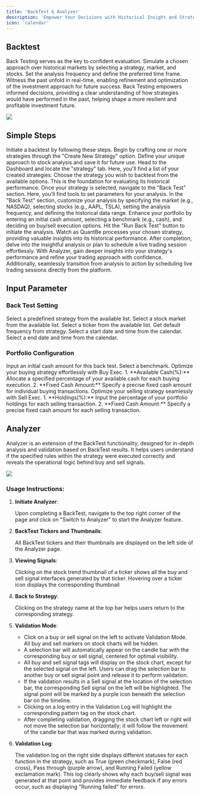 ```yaml
---
title: 'BackTest & Analyzer'
description: 'Empower Your Decisions with Historical Insight and Strategic Precision.'
icon: 'calendar'
---
```

## Backtest 
Back Testing serves as the key to confident evaluation. Simulate a chosen approach over historical markets by selecting a strategy, market, and stocks. Set the analysis frequency and define the preferred time frame. Witness the past unfold in real-time, enabling refinement and optimization of the investment approach for future success. Back Testing empowers informed decisions, providing a clear understanding of how strategies would have performed in the past, helping shape a more resilient and profitable investment future.
<Frame className="mx-auto">
    <img style={{height: "400px"}} src="/images/BackTest.png" /> 
</Frame>

## Simple Steps
Initiate a backtest by following these steps.
<Steps>
  <Step title="Create Your Strategy">
    Begin by crafting one or more strategies through the "Create New Strategy" option. Define your unique approach to stock analysis and save it for future use.
  </Step>
  <Step title="Navigate to the Dashboard">
    Head to the Dashboard and locate the "strategy" tab. Here, you'll find a list of your created strategies.
  </Step>
  <Step title="Select Strategy for Back Testing">
    Choose the strategy you wish to backtest from the available options. This is the foundation for evaluating its historical performance.
  </Step>
  <Step title="Access Back Test Section">
    Once your strategy is selected, navigate to the "Back Test" section. Here, you'll find tools to set parameters for your analysis.
  </Step>
  <Step title="Configure Back Test Settings">
    In the "Back Test" section, customize your analysis by specifying the market (e.g., NASDAQ), selecting stocks (e.g., AAPL, TSLA), setting the analysis frequency, and defining the historical data range.
  </Step>
  <Step title="Adjust Portfolio Configuration">
    Enhance your portfolio by entering an initial cash amount, selecting a benchmark (e.g., cash), and deciding on buy/sell execution options.
  </Step>
  <Step title="Run Your Back Test">
    Hit the "Run Back Test" button to initiate the analysis. Watch as QuantBe processes your chosen strategy, providing valuable insights into its historical performance.
  </Step>
  <Step title="Explore Analysis Charts">
   After completion, delve into the insightful analysis or plan to schedule a live trading session effortlessly. With Analyzer, gain deeper insights into your strategy's performance and refine your trading approach with confidence. Additionally, seamlessly transition from analysis to action by scheduling live trading sessions directly from the platform.
  </Step>
</Steps>


## Input Parameter 
### Back Test Setting
<ResponseField name="Strategy" required>
Select a predefined strategy from the available list.
</ResponseField>

<ResponseField name="Market" required>
Select a stock market from the available list.
</ResponseField>

<ResponseField name="Ticker" required>
Select a ticker from the available list.
</ResponseField>

<ResponseField name="Frequency" >
Get default frequency from strategy.
</ResponseField>

<ResponseField name="Start at" required>
Select a start date and time from the calendar.
</ResponseField>

<ResponseField name="End at" required>
Select a end date and time from the calendar.
</ResponseField>

### Portfolio Configuration
<ResponseField name="Initial Cash" required>
Input an initial cash amount for this back test.
</ResponseField>

<ResponseField name="Benchmark" required>
Select a benchmark.
</ResponseField>

<ResponseField name="Buy Executive" required>
Optimize your buying strategy effortlessly with Buy Exec.
<Accordion title="Choose between two options:">
  1. **Available Cash(%):** Allocate a specified percentage of your available cash for each buying execution.
  2. **Fixed Cash Amount:** Specify a precise fixed cash amount for individual buying transactions.
</Accordion>
</ResponseField>

<ResponseField name="Sell Executive" required>
Optimize your selling strategy seamlessly with Sell Exec.
<Accordion title="Choose between two options:">
  1. **Holdings(%):** Input the percentage of your portfolio holdings for each selling transaction.
  2. **Fixed Cash Amount:**  Specify a precise fixed cash amount for each selling transaction.
</Accordion>
</ResponseField>


## Analyzer
Analyzer is an extension of the BackTest functionality, designed for in-depth analysis and validation based on BackTest results. It helps users understand if the specified rules within the strategy were executed correctly and reveals the operational logic behind buy and sell signals.

<Frame className="mx-auto">
    <img style={{height: "400px"}} src="/images/Analyzer.png" /> 
</Frame>

### Usage Instructions:

1. **Initiate Analyzer**:
    
    Upon completing a BackTest, navigate to the top right corner of the page and click on "Switch to Analyzer" to start the Analyzer feature.
    
2. **BackTest Tickers and Thumbnails**:
    
    All BackTest tickers and their thumbnails are displayed on the left side of the Analyzer page.
    
3. **Viewing Signals**:
    
    Clicking on the stock trend thumbnail of a ticker shows all the buy and sell signal interfaces generated by that ticker. Hovering over a ticker icon displays the corresponding thumbnail
    
4. **Back to Strategy**:
    
    Clicking on the strategy name at the top bar helps users return to the corresponding strategy.
    
5. **Validation Mode**:
    - Click on a buy or sell signal on the left to activate Validation Mode. All buy and sell markers on stock charts will be hidden.
    - A selection bar will automatically appear on the candle bar with the corresponding buy or sell signal, centered for optimal visibility.
    - All buy and sell signal tags will display on the stock chart, except for the selected signal on the left. Users can drag the selection bar to another buy or sell signal point and release it to perform validation.
    - If the validation results in a Sell signal at the location of the selection bar, the corresponding Sell signal on the left will be highlighted. The signal point will be marked by a purple icon beneath the selection bar on the timeline.
    - Clicking on a log entry in the Validation Log will highlight the corresponding pattern tag on the stock chart.
    - After completing validation, dragging the stock chart left or right will not move the selection bar horizontally; it will follow the movement of the candle bar that was marked during validation.
6. **Validation Log**:
    
    The validation log on the right side displays different statuses for each function in the strategy, such as True (green checkmark), False (red cross), Pass through (purple arrow), and Running Failed (yellow exclamation mark). This log clearly shows why each buy/sell signal was generated at that point and provides immediate feedback if any errors occur, such as displaying "Running failed" for errors.